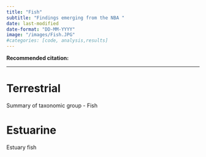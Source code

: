 ```yaml
---
title: "Fish"
subtitle: "Findings emerging from the NBA "
date: last-modified
date-format: "DD-MM-YYYY"
image: "/images/Fish.JPG"  
#categories: [code, analysis,results]
---
```


**Recommended citation:**

------------------------------------------------------------------------

# Terrestrial

Summary of taxonomic group - Fish

# Estuarine

Estuary fish
